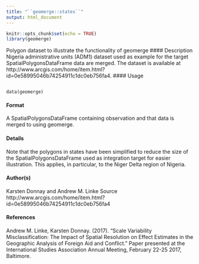 ---
title: "``geomerge::states``"
output: html_document
---

```{r setup, include=FALSE}
knitr::opts_chunk$set(echo = TRUE)
library(geomerge)
```

 Polygon dataset to illustrate the functionality of geomerge
#### Description
Nigeria administrative units (ADM1) dataset used as example for the target SpatialPolygonsDataFrame
data are merged. The dataset is available at http://www.arcgis.com/home/item.html?id=0e58995046b74254911c1dc0eb756fa4.
#### Usage
<pre><code>
data(geomerge)
</code></pre>

#### Format
A SpatialPolygonsDataFrame containing observation and that data is merged to using geomerge.

#### Details
Note that the polygons in states have been simplified to reduce the size of the SpatialPolygonsDataFrame used as integration target for easier illustration. This applies, in particular, to the Niger Delta region of Nigeria.

#### Author(s)
Karsten Donnay and Andrew M. Linke
Source
http://www.arcgis.com/home/item.html?id=0e58995046b74254911c1dc0eb756fa4

#### References
Andrew M. Linke, Karsten Donnay. (2017). "Scale Variability Misclassification: The Impact of Spatial Resolution on Effect Estimates in the Geographic Analysis of Foreign Aid and Conflict."
Paper presented at the International Studies Association Annual Meeting, February 22-25 2017,
Baltimore.
